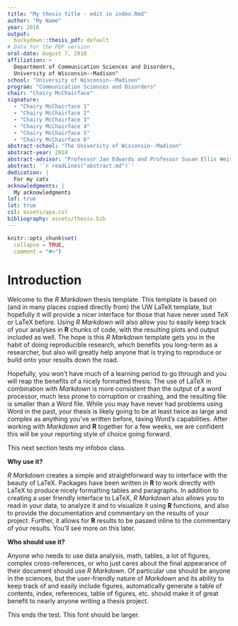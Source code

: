 ```yaml
---
title: "My thesis title - edit in index.Rmd"
author: "My Name"
year: 2018
output:
  buckydown::thesis_pdf: default
# Data for the PDF version
oral-date: August 7, 2018
affiliation: > 
  Department of Communication Sciences and Disorders, 
  University of Wisconsin--Madison"
school: "University of Wisconsin--Madison"
program: "Communication Sciences and Disorders"
chair: "Chairy McChairface"
signature: 
  - "Chairy McChairface 1"
  - "Chairy McChairface 2"
  - "Chairy McChairface 3"
  - "Chairy McChairface 4"
  - "Chairy McChairface 5"
  - "Chairy McChairface 6"
abstract-school: "The University of Wisconsin--Madison"
abstract-year: 2018
abstract-advisor: "Professor Jan Edwards and Professor Susan Ellis Weismer"
abstract: '`r readLines("abstract.md")`'
dedication: |
  For my cats  
acknowledgments: |
  My acknowledgments
lof: true
lot: true
csl: assets/apa.csl
bibliography: assets/thesis.bib
---
```


```r
knitr::opts_chunk$set(
  collapse = TRUE,
  comment = "#>")
```

# Introduction {.unnumbered}

Welcome to the *R Markdown* thesis template. This template is based on (and in
many places copied directly from) the UW LaTeX template, but hopefully it will
provide a nicer interface for those that have never used TeX or LaTeX before.
Using *R Markdown* will also allow you to easily keep track of your analyses in
**R** chunks of code, with the resulting plots and output included as well. The
hope is this *R Markdown* template gets you in the habit of doing reproducible
research, which benefits you long-term as a researcher, but also will greatly
help anyone that is trying to reproduce or build onto your results down the
road.

Hopefully, you won't have much of a learning period to go through and you will
reap the benefits of a nicely formatted thesis. The use of LaTeX in combination
with *Markdown* is more consistent than the output of a word processor, much
less prone to corruption or crashing, and the resulting file is smaller than a
Word file. While you may have never had problems using Word in the past, your
thesis is likely going to be at least twice as large and complex as anything
you've written before, taxing Word's capabilities. After working with *Markdown*
and **R** together for a few weeks, we are confident this will be your reporting
style of choice going forward.

<!--  
If you're still on the fence about using *R Markdown*, check out the resource
for newbies available at <https://ismayc.github.io/rbasics-book/> .  
-->

This next section tests my infobox class.

\Begin{infobox}
**Why use it?**

*R Markdown* creates a simple and straightforward way to interface with the
beauty of LaTeX. Packages have been written in **R** to work directly with LaTeX
to produce nicely formatting tables and paragraphs. In addition to creating a
user friendly interface to LaTeX, *R Markdown* also allows you to read in your
data, to analyze it and to visualize it using **R** functions, and also to
provide the documentation and commentary on the results of your project.
Further, it allows for **R** results to be passed inline to the commentary of
your results. You'll see more on this later.  

<!--  
Having your code and commentary all together in one place has a plethora of
benefits!
-->

**Who should use it?**

Anyone who needs to use data analysis, math, tables, a lot of figures, complex
cross-references, or who just cares about the final appearance of their document
should use *R Markdown*. Of particular use should be anyone in the sciences, but
the user-friendly nature of *Markdown* and its ability to keep track of and
easily include figures, automatically generate a table of contents, index,
references, table of figures, etc. should make it of great benefit to nearly
anyone writing a thesis project.

\End{infobox}

This ends the test. This font should be larger.
